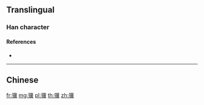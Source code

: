 {{character info/new}}
{{also|驥}}
==Translingual==

===Han character===
{{Han char|rn=187|rad=马|as=16|sn=19|four=|canj=NMLPC|ids=⿰马冀}}

====References====
* {{Han ref|kx=1447.241|hdz=74583.060|uh=9AA5|ud=39589}}

----

==Chinese==
{{zh-see|驥}}

[[fr:骥]]
[[mg:骥]]
[[pl:骥]]
[[th:骥]]
[[zh:骥]]